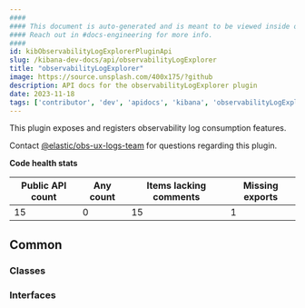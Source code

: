 ```yaml
---
####
#### This document is auto-generated and is meant to be viewed inside our experimental, new docs system.
#### Reach out in #docs-engineering for more info.
####
id: kibObservabilityLogExplorerPluginApi
slug: /kibana-dev-docs/api/observabilityLogExplorer
title: "observabilityLogExplorer"
image: https://source.unsplash.com/400x175/?github
description: API docs for the observabilityLogExplorer plugin
date: 2023-11-18
tags: ['contributor', 'dev', 'apidocs', 'kibana', 'observabilityLogExplorer']
---
```


This plugin exposes and registers observability log consumption features.

Contact [@elastic/obs-ux-logs-team](https://github.com/orgs/elastic/teams/obs-ux-logs-team) for questions regarding this plugin.

**Code health stats**

| Public API count  | Any count | Items lacking comments | Missing exports |
|-------------------|-----------|------------------------|-----------------|
| 15 | 0 | 15 | 1 |

## Common

### Classes
<DocDefinitionList data={observabilityLogExplorerObj.common.classes}/>

### Interfaces
<DocDefinitionList data={observabilityLogExplorerObj.common.interfaces}/>

